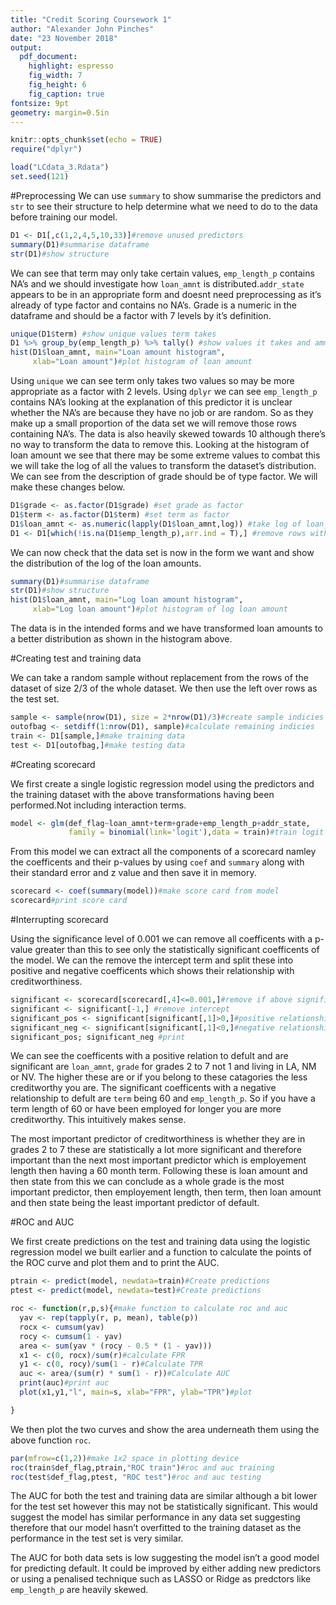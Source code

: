 ---
title: "Credit Scoring Coursework 1"
author: "Alexander John Pinches"
date: "23 November 2018"
output:
  pdf_document:
    highlight: espresso
    fig_width: 7
    fig_height: 6
    fig_caption: true
fontsize: 9pt
geometry: margin=0.5in
---

```{r setup, include=FALSE}
knitr::opts_chunk$set(echo = TRUE)
require("dplyr")
```

```{r, include=FALSE}
load("LCdata_3.Rdata")
set.seed(121)
```
#Preprocessing
We can use `summary` to show summarise the predictors and `str` to see their structure to help determine what we need to do to the data before training our model.
```{r}
D1 <- D1[,c(1,2,4,5,10,33)]#remove unused predictors
summary(D1)#summarise dataframe
str(D1)#show structure
```
We can see that term may only take certain values, `emp_length_p` contains NA's and we should investigate how `loan_amnt` is distributed.`addr_state` appears to be in an appropriate form and doesnt need preprocessing as it's already of type factor and contains no NA's. Grade is a numeric in the dataframe and should be a factor with 7 levels by it's definition.
```{r}
unique(D1$term) #show unique values term takes
D1 %>% group_by(emp_length_p) %>% tally() #show values it takes and ammount of each using dplyr package
hist(D1$loan_amnt, main="Loan amount histogram",
     xlab="Loan amount")#plot histogram of loan amount 
```

Using `unique` we can see term only takes two values so may be more appropriate as a factor with 2 levels. Using `dplyr` we can see `emp_length_p` contains NA's looking at the explanation of this predictor it is unclear whether the NA's are because they have no job or are random. So as they make up a small proportion of the data set we will remove those rows containing NA's. The data is also heavily skewed towards 10 although there's no way to transform the data to remove this. Looking at the histogram of loan amount we see that there may be some extreme values to combat this we will take the log of all the values to transform the dataset's distribution. We can see from the description of grade should be of type factor. We will make these changes below. 

```{r, results='hide'}
D1$grade <- as.factor(D1$grade) #set grade as factor
D1$term <- as.factor(D1$term) #set term as factor
D1$loan_amnt <- as.numeric(lapply(D1$loan_amnt,log)) #take log of loan_amnt
D1 <- D1[which(!is.na(D1$emp_length_p),arr.ind = T),] #remove rows with NA in emp_length_p
```

We can now check that the data set is now in the form we want and show the distribution of the log of the loan amounts.

```{r}
summary(D1)#summarise dataframe
str(D1)#show structure
hist(D1$loan_amnt, main="Log loan amount histogram",
     xlab="Log loan amount")#plot histogram of log loan amount
```

The data is in the intended forms and we have transformed loan amounts to a better distribution as shown in the histogram above.

#Creating test and training data

We can take a random sample without replacement from the rows of the dataset of size $2/3$ of the whole dataset. We then use the left over rows as the test set.
```{r}
sample <- sample(nrow(D1), size = 2*nrow(D1)/3)#create sample indicies
outofbag <- setdiff(1:nrow(D1), sample)#calculate remaining indicies
train <- D1[sample,]#make training data
test <- D1[outofbag,]#make testing data
```

#Creating scorecard

We first create a single logistic regression model using the predictors and the training dataset with the above transformations having been performed.Not including interaction terms.

```{r}
model <- glm(def_flag~loan_amnt+term+grade+emp_length_p+addr_state,
             family = binomial(link='logit'),data = train)#train logit model
```

From this model we can extract all the components of a scorecard namley the coefficents and their p-values by using `coef` and `summary` along with their standard error and z value and then save it in memory. 

```{r}
scorecard <- coef(summary(model))#make score card from model
scorecard#print score card
```

#Interrupting scorecard

Using the significance level of 0.001 we can remove all coefficents with a p-value greater than this to see only the statistically significant coefficents of the model. We can the remove the intercept term and split these into positive and negative coefficents which shows their relationship with creditworthiness.

```{r}
significant <- scorecard[scorecard[,4]<=0.001,]#remove if above significance level
significant <- significant[-1,] #remove intercept
significant_pos <- significant[significant[,1]>0,]#positive relationship
significant_neg <- significant[significant[,1]<0,]#negative relationship
significant_pos; significant_neg #print
```

We can see the coefficents with a positive relation to defult and are significant are `loan_amnt`, `grade` for grades 2 to 7 not 1 and living in LA, NM or NV. The higher these are or if you belong to these catagories the less creditworthy you are. The significant coefficents with a negative relationship to defult are `term` being 60 and `emp_length_p`. So if you have a term length of 60 or have been employed for longer you are more creditworthy. This intuitively makes sense.

The most important predictor of creditworthiness is whether they are in grades 2 to 7 these are statistically a lot more significant and therefore important than the next most important predictor which is employement length then having a 60 month term. Following these is loan amount and then state from this we can conclude as a whole grade is the most important predictor, then employement length, then term, then loan amount and then state being the least important predictor of default.   

#ROC and AUC

We first create predictions on the test and training data using the logistic regression model we built earlier and a function to calculate the points of the ROC curve and plot them and to print the AUC. 

```{r}
ptrain <- predict(model, newdata=train)#Create predictions 
ptest <- predict(model, newdata=test)#Create predictions 

roc <- function(r,p,s){#make function to calculate roc and auc
  yav <- rep(tapply(r, p, mean), table(p))
  rocx <- cumsum(yav)
  rocy <- cumsum(1 - yav)
  area <- sum(yav * (rocy - 0.5 * (1 - yav)))
  x1 <- c(0, rocx)/sum(r)#calculate FPR
  y1 <- c(0, rocy)/sum(1 - r)#Calculate TPR
  auc <- area/(sum(r) * sum(1 - r))#Calculate AUC
  print(auc)#print auc
  plot(x1,y1,"l", main=s, xlab="FPR", ylab="TPR")#plot

}
```

We then plot the two curves and show the area underneath them using the above function `roc`.

```{r}
par(mfrow=c(1,2))#make 1x2 space in plotting device
roc(train$def_flag,ptrain,"ROC train")#roc and auc training
roc(test$def_flag,ptest, "ROC test")#roc and auc testing
```

The AUC for both the test and training data are similar although a bit lower for the test set however this may not be statistically significant. This would suggest the model has similar performance in any data set suggesting therefore that our model hasn't overfitted to the training dataset as the performance in the test set is very similar.

The AUC for both data sets is low suggesting the model isn't a good model for predicting default. It could be improved by either adding new predictors or using a penalised technique such as LASSO or Ridge as predctors like `emp_length_p` are heavily skewed.
